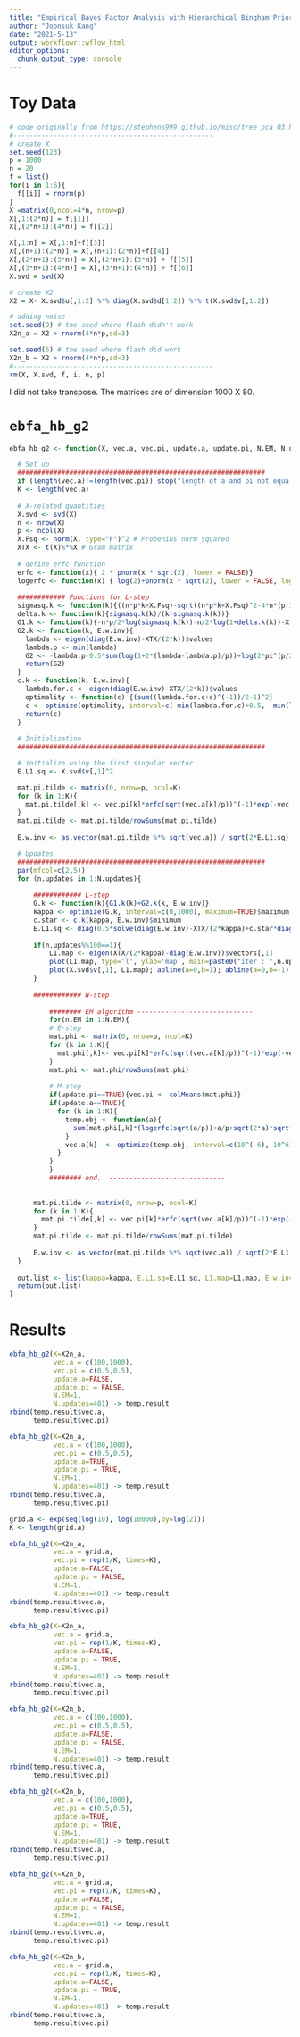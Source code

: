 ```yaml
---
title: "Empirical Bayes Factor Analysis with Hierarchical Bingham Prior: G2"
author: "Joonsuk Kang"
date: "2021-5-13"
output: workflowr::wflow_html
editor_options:
  chunk_output_type: console
---
```

 
# Toy Data

```r
# code originally from https://stephens999.github.io/misc/tree_pca_03.html.
#--------------------------------------------------
# create X
set.seed(123)
p = 1000
n = 20
f = list()
for(i in 1:6){ 
  f[[i]] = rnorm(p)
}
X =matrix(0,ncol=4*n, nrow=p)
X[,1:(2*n)] = f[[1]]
X[,(2*n+1):(4*n)] = f[[2]]

X[,1:n] = X[,1:n]+f[[3]]
X[,(n+1):(2*n)] = X[,(n+1):(2*n)]+f[[4]]
X[,(2*n+1):(3*n)] = X[,(2*n+1):(3*n)] + f[[5]]
X[,(3*n+1):(4*n)] = X[,(3*n+1):(4*n)] + f[[6]]
X.svd = svd(X)

# create X2
X2 = X- X.svd$u[,1:2] %*% diag(X.svd$d[1:2]) %*% t(X.svd$v[,1:2])

# adding noise
set.seed(9) # the seed where flash didn't work
X2n_a = X2 + rnorm(4*n*p,sd=3)

set.seed(5) # the seed where flash did work
X2n_b = X2 + rnorm(4*n*p,sd=3)
#--------------------------------------------------
rm(X, X.svd, f, i, n, p)
```

I did not take transpose. The matrices are of dimension 1000 X 80.



# `ebfa_hb_g2`

```r
ebfa_hb_g2 <- function(X, vec.a, vec.pi, update.a, update.pi, N.EM, N.updates){

  # Set up
  ##############################################################
  if (length(vec.a)!=length(vec.pi)) stop("length of a and pi not equal")
  K <- length(vec.a)
  
  # X-related quantities
  X.svd <- svd(X)
  n <- nrow(X)
  p <- ncol(X)
  X.Fsq <- norm(X, type="F")^2 # Frobenius norm squared
  XTX <- t(X)%*%X # Gram matrix
    
  # define erfc function
  erfc <- function(x){ 2 * pnorm(x * sqrt(2), lower = FALSE)}
  logerfc <- function(x) { log(2)+pnorm(x * sqrt(2), lower = FALSE, log.p=TRUE)}
  
  ############ Functions for L-step
  sigmasq.k <- function(k){((n*p*k+X.Fsq)-sqrt((n*p*k+X.Fsq)^2-4*n*(p-1)*k*X.Fsq))/(2*n*(p-1))}
  delta.k <- function(k){sigmasq.k(k)/(k-sigmasq.k(k))}
  G1.k <- function(k){-n*p/2*log(sigmasq.k(k))-n/2*log(1+delta.k(k))-X.Fsq/(2*sigmasq.k(k))}
  G2.k <- function(k, E.w.inv){
    lambda <- eigen(diag(E.w.inv)-XTX/(2*k))$values
    lambda.p <- min(lambda)
    G2 <- -lambda.p-0.5*sum(log(1+2*(lambda-lambda.p)/p))+log(2*pi^(p/2))-log(gamma(p/2))
    return(G2)
  }
  c.k <- function(k, E.w.inv){
    lambda.for.c <- eigen(diag(E.w.inv)-XTX/(2*k))$values
    optimality <- function(c) {(sum((lambda.for.c+c)^(-1))/2-1)^2}
    c <- optimize(optimality, interval=c(-min(lambda.for.c)+0.5, -min(lambda.for.c)+p/2), maximum=FALSE)
    return(c)
  }
  
  # Initialization
  ##############################################################

  # initialize using the first singular vector
  E.L1.sq <- X.svd$v[,1]^2

  mat.pi.tilde <- matrix(0, nrow=p, ncol=K)
  for (k in 1:K){
    mat.pi.tilde[,k] <- vec.pi[k]*erfc(sqrt(vec.a[k]/p))^(-1)*exp(-vec.a[k]/p-sqrt(2*vec.a[k])*sqrt(E.L1.sq))
  }
  mat.pi.tilde <- mat.pi.tilde/rowSums(mat.pi.tilde)
  
  E.w.inv <- as.vector(mat.pi.tilde %*% sqrt(vec.a)) / sqrt(2*E.L1.sq)

  # Updates
  ##############################################################  
  par(mfcol=c(2,5))
  for (n.updates in 1:N.updates){
        
      ############ L-step
      G.k <- function(k){G1.k(k)+G2.k(k, E.w.inv)}
      kappa <- optimize(G.k, interval=c(0,1000), maximum=TRUE)$maximum
      c.star <- c.k(kappa, E.w.inv)$minimum
      E.L1.sq <- diag(0.5*solve(diag(E.w.inv)-XTX/(2*kappa)+c.star*diag(rep(1,p))))
      
      if(n.updates%%100==1){
          L1.map <- eigen(XTX/(2*kappa)-diag(E.w.inv))$vectors[,1]
          plot(L1.map, type='l', ylab='map', main=paste0("iter : ",n.updates))
          plot(X.svd$v[,1], L1.map); abline(a=0,b=1); abline(a=0,b=-1)
      }
      
      ############ W-step
      
          ######## EM algorithm -----------------------------
          for(n.EM in 1:N.EM){
          # E-step
          mat.phi <- matrix(0, nrow=p, ncol=K)
          for (k in 1:K){
            mat.phi[,k]<- vec.pi[k]*erfc(sqrt(vec.a[k]/p))^(-1)*exp(-vec.a[k]/p-sqrt(2*vec.a[k])*sqrt(E.L1.sq))
          }
          mat.phi <- mat.phi/rowSums(mat.phi)
          
          # M-step
          if(update.pi==TRUE){vec.pi <- colMeans(mat.phi)}
          if(update.a==TRUE){
            for (k in 1:K){
              temp.obj <- function(a){
                sum(mat.phi[,k]*(logerfc(sqrt(a/p))+a/p+sqrt(2*a)*sqrt(E.L1.sq)))
              }
              vec.a[k]  <- optimize(temp.obj, interval=c(10^(-6), 10^6), maximum=FALSE)$minimum
            }
          }
          }
          ######## end.  -----------------------------
      
     
      mat.pi.tilde <- matrix(0, nrow=p, ncol=K)
      for (k in 1:K){
        mat.pi.tilde[,k] <- vec.pi[k]*erfc(sqrt(vec.a[k]/p))^(-1)*exp(-vec.a[k]/p-sqrt(2*vec.a[k])*sqrt(E.L1.sq))
      }
      mat.pi.tilde <- mat.pi.tilde/rowSums(mat.pi.tilde)
      
      E.w.inv <- as.vector(mat.pi.tilde %*% sqrt(vec.a)) / sqrt(2*E.L1.sq)
  }
  
  out.list <- list(kappa=kappa, E.L1.sq=E.L1.sq, L1.map=L1.map, E.w.inv=E.w.inv, vec.a = vec.a, vec.pi=vec.pi)
  return(out.list)
}

```


# Results

```r
ebfa_hb_g2(X=X2n_a, 
           vec.a = c(100,1000), 
           vec.pi = c(0.5,0.5),
           update.a=FALSE,
           update.pi = FALSE,
           N.EM=1, 
           N.updates=401) -> temp.result
rbind(temp.result$vec.a,
      temp.result$vec.pi)
```

```r
ebfa_hb_g2(X=X2n_a, 
           vec.a = c(100,1000), 
           vec.pi = c(0.5,0.5),
           update.a=TRUE,
           update.pi = TRUE,
           N.EM=1, 
           N.updates=401) -> temp.result
rbind(temp.result$vec.a,
      temp.result$vec.pi)
```

```r
grid.a <- exp(seq(log(10), log(10000),by=log(2)))
K <- length(grid.a)

ebfa_hb_g2(X=X2n_a, 
           vec.a = grid.a, 
           vec.pi = rep(1/K, times=K),
           update.a=FALSE,
           update.pi = FALSE,
           N.EM=1, 
           N.updates=401) -> temp.result
rbind(temp.result$vec.a,
      temp.result$vec.pi)
```

```r
ebfa_hb_g2(X=X2n_a, 
           vec.a = grid.a, 
           vec.pi = rep(1/K, times=K),
           update.a=FALSE,
           update.pi = TRUE,
           N.EM=1, 
           N.updates=401) -> temp.result
rbind(temp.result$vec.a,
      temp.result$vec.pi)
```



```r
ebfa_hb_g2(X=X2n_b, 
           vec.a = c(100,1000), 
           vec.pi = c(0.5,0.5),
           update.a=FALSE,
           update.pi = FALSE,
           N.EM=1, 
           N.updates=401) -> temp.result
rbind(temp.result$vec.a,
      temp.result$vec.pi)
```

```r
ebfa_hb_g2(X=X2n_b, 
           vec.a = c(100,1000), 
           vec.pi = c(0.5,0.5),
           update.a=TRUE,
           update.pi = TRUE,
           N.EM=1, 
           N.updates=401) -> temp.result
rbind(temp.result$vec.a,
      temp.result$vec.pi)
```

```r
ebfa_hb_g2(X=X2n_b, 
           vec.a = grid.a, 
           vec.pi = rep(1/K, times=K),
           update.a=FALSE,
           update.pi = FALSE,
           N.EM=1, 
           N.updates=401) -> temp.result
rbind(temp.result$vec.a,
      temp.result$vec.pi)
```

```r
ebfa_hb_g2(X=X2n_b, 
           vec.a = grid.a, 
           vec.pi = rep(1/K, times=K),
           update.a=FALSE,
           update.pi = TRUE,
           N.EM=1, 
           N.updates=401) -> temp.result
rbind(temp.result$vec.a,
      temp.result$vec.pi)
```


